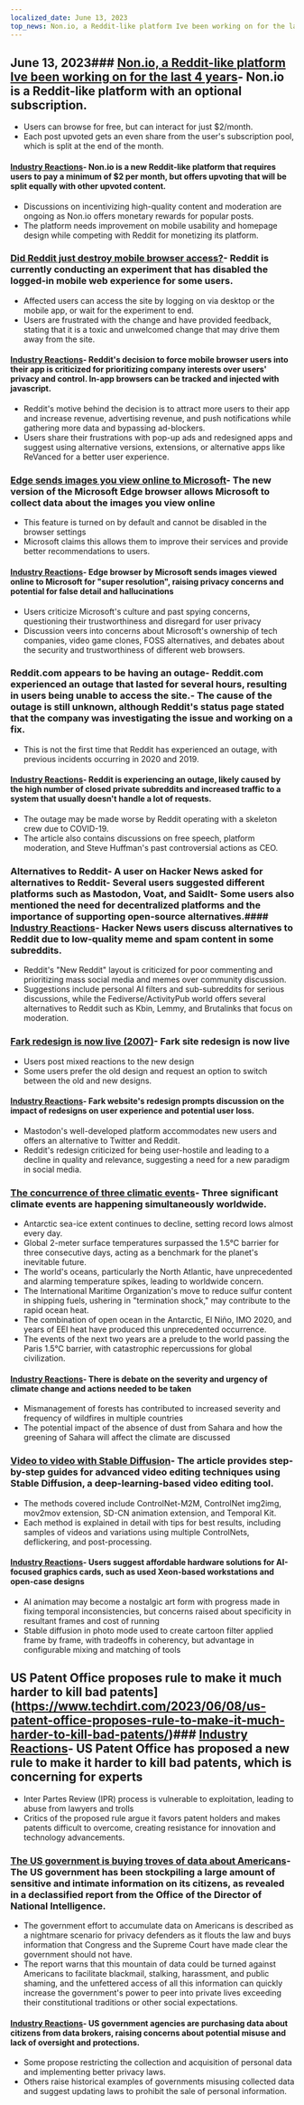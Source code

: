 ```yaml
---
localized_date: June 13, 2023
top_news: Non.io, a Reddit-like platform Ive been working on for the last 4 years
---
```




<CallToAction />

<Steps>

## June 13, 2023### [Non.io, a Reddit-like platform Ive been working on for the last 4 years](https://non.io)- Non.io is a Reddit-like platform with an optional subscription.

- Users can browse for free, but can interact for just $2/month.
- Each post upvoted gets an even share from the user's subscription pool, which is split at the end of the month.

#### [Industry Reactions](http://news.ycombinator.com/item?id=36296695)- Non.io is a new Reddit-like platform that requires users to pay a minimum of $2 per month, but offers upvoting that will be split equally with other upvoted content.

- Discussions on incentivizing high-quality content and moderation are ongoing as Non.io offers monetary rewards for popular posts.
- The platform needs improvement on mobile usability and homepage design while competing with Reddit for monetizing its platform.

### [Did Reddit just destroy mobile browser access?](https://reddit.com/r/help/comments/135tly1/helpdid_reddit_just_destroy_mobile_browser_access/)- Reddit is currently conducting an experiment that has disabled the logged-in mobile web experience for some users.

- Affected users can access the site by logging on via desktop or the mobile app, or wait for the experiment to end.
- Users are frustrated with the change and have provided feedback, stating that it is a toxic and unwelcomed change that may drive them away from the site.

#### [Industry Reactions](http://news.ycombinator.com/item?id=36287411)- Reddit's decision to force mobile browser users into their app is criticized for prioritizing company interests over users' privacy and control. In-app browsers can be tracked and injected with javascript.

- Reddit's motive behind the decision is to attract more users to their app and increase revenue, advertising revenue, and push notifications while gathering more data and bypassing ad-blockers.
- Users share their frustrations with pop-up ads and redesigned apps and suggest using alternative versions, extensions, or alternative apps like ReVanced for a better user experience.

### [Edge sends images you view online to Microsoft](https://www.neowin.net/news/edge-sends-images-you-view-online-to-microsoft-here-is-how-to-disable-that/)- The new version of the Microsoft Edge browser allows Microsoft to collect data about the images you view online

- This feature is turned on by default and cannot be disabled in the browser settings
- Microsoft claims this allows them to improve their services and provide better recommendations to users.

#### [Industry Reactions](http://news.ycombinator.com/item?id=36295364)- Edge browser by Microsoft sends images viewed online to Microsoft for "super resolution", raising privacy concerns and potential for false detail and hallucinations

- Users criticize Microsoft's culture and past spying concerns, questioning their trustworthiness and disregard for user privacy
- Discussion veers into concerns about Microsoft's ownership of tech companies, video game clones, FOSS alternatives, and debates about the security and trustworthiness of different web browsers.

### Reddit.com appears to be having an outage- Reddit.com experienced an outage that lasted for several hours, resulting in users being unable to access the site.- The cause of the outage is still unknown, although Reddit's status page stated that the company was investigating the issue and working on a fix.

- This is not the first time that Reddit has experienced an outage, with previous incidents occurring in 2020 and 2019.

#### [Industry Reactions](http://news.ycombinator.com/item?id=36294244)- Reddit is experiencing an outage, likely caused by the high number of closed private subreddits and increased traffic to a system that usually doesn't handle a lot of requests.

- The outage may be made worse by Reddit operating with a skeleton crew due to COVID-19.
- The article also contains discussions on free speech, platform moderation, and Steve Huffman's past controversial actions as CEO.

### Alternatives to Reddit- A user on Hacker News asked for alternatives to Reddit- Several users suggested different platforms such as Mastodon, Voat, and SaidIt- Some users also mentioned the need for decentralized platforms and the importance of supporting open-source alternatives.#### [Industry Reactions](http://news.ycombinator.com/item?id=36293789)- Hacker News users discuss alternatives to Reddit due to low-quality meme and spam content in some subreddits.

- Reddit's "New Reddit" layout is criticized for poor commenting and prioritizing mass social media and memes over community discussion.
- Suggestions include personal AI filters and sub-subreddits for serious discussions, while the Fediverse/ActivityPub world offers several alternatives to Reddit such as Kbin, Lemmy, and Brutalinks that focus on moderation.

### [Fark redesign is now live (2007)](https://www.fark.com/comments/2762299/Fark-site-redesign-is-now-live-Hope-nothing-breaks-were-all-out-drinking)- Fark site redesign is now live

- Users post mixed reactions to the new design
- Some users prefer the old design and request an option to switch between the old and new designs.

#### [Industry Reactions](http://news.ycombinator.com/item?id=36288886)- Fark website's redesign prompts discussion on the impact of redesigns on user experience and potential user loss.

- Mastodon's well-developed platform accommodates new users and offers an alternative to Twitter and Reddit.
- Reddit's redesign criticized for being user-hostile and leading to a decline in quality and relevance, suggesting a need for a new paradigm in social media.

### [The concurrence of three climatic events](https://climatecasino.net/2023/06/wtf-is-happening-an-overview/)- Three significant climate events are happening simultaneously worldwide.

- Antarctic sea-ice extent continues to decline, setting record lows almost every day.
- Global 2-meter surface temperatures surpassed the 1.5°C barrier for three consecutive days, acting as a benchmark for the planet's inevitable future.
- The world's oceans, particularly the North Atlantic, have unprecedented and alarming temperature spikes, leading to worldwide concern.
- The International Maritime Organization's move to reduce sulfur content in shipping fuels, ushering in "termination shock," may contribute to the rapid ocean heat.
- The combination of open ocean in the Antarctic, El Niño, IMO 2020, and years of EEI heat have produced this unprecedented occurrence.
- The events of the next two years are a prelude to the world passing the Paris 1.5°C barrier, with catastrophic repercussions for global civilization.

#### [Industry Reactions](http://news.ycombinator.com/item?id=36295136)- There is debate on the severity and urgency of climate change and actions needed to be taken

- Mismanagement of forests has contributed to increased severity and frequency of wildfires in multiple countries
- The potential impact of the absence of dust from Sahara and how the greening of Sahara will affect the climate are discussed

### [Video to video with Stable Diffusion](https://stable-diffusion-art.com/video-to-video/)- The article provides step-by-step guides for advanced video editing techniques using Stable Diffusion, a deep-learning-based video editing tool.

- The methods covered include ControlNet-M2M, ControlNet img2img, mov2mov extension, SD-CN animation extension, and Temporal Kit.
- Each method is explained in detail with tips for best results, including samples of videos and variations using multiple ControlNets, deflickering, and post-processing.

#### [Industry Reactions](http://news.ycombinator.com/item?id=36288294)- Users suggest affordable hardware solutions for AI-focused graphics cards, such as used Xeon-based workstations and open-case designs

- AI animation may become a nostalgic art form with progress made in fixing temporal inconsistencies, but concerns raised about specificity in resultant frames and cost of running
- Stable diffusion in photo mode used to create cartoon filter applied frame by frame, with tradeoffs in coherency, but advantage in configurable mixing and matching of tools

## US Patent Office proposes rule to make it much harder to kill bad patents](https://www.techdirt.com/2023/06/08/us-patent-office-proposes-rule-to-make-it-much-harder-to-kill-bad-patents/)### [Industry Reactions](http://news.ycombinator.com/item?id=36300958)- US Patent Office has proposed a new rule to make it harder to kill bad patents, which is concerning for experts

- Inter Partes Review (IPR) process is vulnerable to exploitation, leading to abuse from lawyers and trolls
- Critics of the proposed rule argue it favors patent holders and makes patents difficult to overcome, creating resistance for innovation and technology advancements.

### [The US government is buying troves of data about Americans](https://www.wired.com/story/odni-commercially-available-information-report/)- The US government has been stockpiling a large amount of sensitive and intimate information on its citizens, as revealed in a declassified report from the Office of the Director of National Intelligence.

- The government effort to accumulate data on Americans is described as a nightmare scenario for privacy defenders as it flouts the law and buys information that Congress and the Supreme Court have made clear the government should not have.
- The report warns that this mountain of data could be turned against Americans to facilitate blackmail, stalking, harassment, and public shaming, and the unfettered access of all this information can quickly increase the government's power to peer into private lives exceeding their constitutional traditions or other social expectations.

#### [Industry Reactions](http://news.ycombinator.com/item?id=36300410)- US government agencies are purchasing data about citizens from data brokers, raising concerns about potential misuse and lack of oversight and protections.

- Some propose restricting the collection and acquisition of personal data and implementing better privacy laws.
- Others raise historical examples of governments misusing collected data and suggest updating laws to prohibit the sale of personal information.

</Steps>
